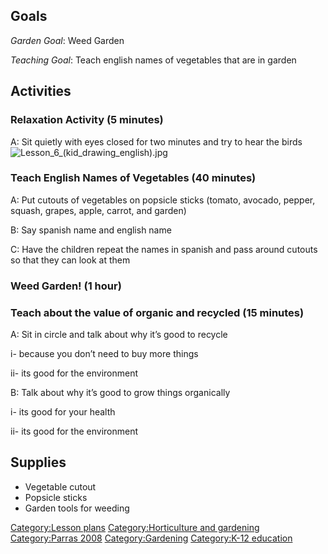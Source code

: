 {{TOCright}}
==Goals==
''Garden Goal'': Weed Garden

''Teaching Goal'': Teach english names of vegetables that are in garden

==Activities==
=== Relaxation Activity (5 minutes)===

A: Sit quietly with eyes closed for two minutes and try to hear the birds
[[Image:Lesson_6_(kid_drawing_english).jpg|frame|right]]

=== Teach English Names of Vegetables (40 minutes)===

A: Put cutouts of vegetables on popsicle sticks (tomato, avocado, pepper, squash, grapes, apple, carrot, and garden)

B: Say spanish name and english name

C: Have the children repeat the names in spanish and pass around cutouts so that they can look at them

===Weed Garden! (1 hour)===

===Teach about the value of organic and recycled (15 minutes)===

A: Sit in circle and talk about why it’s good to recycle

i- because you don’t need to buy more things

ii- its good for the environment

B: Talk about why it’s good to grow things organically

i- its good for your health

ii- its good for the environment

==Supplies==
*Vegetable cutout
*Popsicle sticks
*Garden tools for weeding

[[Category:Lesson plans]]
[[Category:Horticulture and gardening]]
[[Category:Parras 2008]]
[[Category:Gardening]]
[[Category:K-12 education]]